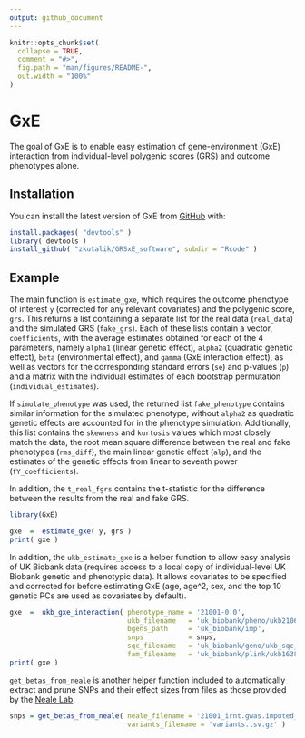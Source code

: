 ```yaml
---
output: github_document
---
```


<!-- README.md is generated from README.Rmd. Please edit that file -->

```r
knitr::opts_chunk$set(
  collapse = TRUE,
  comment = "#>",
  fig.path = "man/figures/README-",
  out.width = "100%"
)
```
# GxE

The goal of GxE is to enable easy estimation of gene-environment (GxE) interaction from individual-level polygenic scores (GRS) and outcome phenotypes alone.

## Installation

You can install the latest version of GxE from [GitHub](https://github.com/) with:

``` r
install.packages( "devtools" )
library( devtools )
install_github( "zkutalik/GRSxE_software", subdir = "Rcode" )
```

## Example

The main function is `estimate_gxe`, which requires the outcome phenotype of interest `y` (corrected for any relevant covariates) and the polygenic score, `grs`. This returns a list containing a separate list for the real data (`real_data`) and the simulated GRS (`fake_grs`). Each of these lists contain a vector, `coefficients`, with the average estimates obtained for each of the 4 parameters, namely `alpha1` (linear genetic effect), `alpha2` (quadratic genetic effect), `beta` (environmental effect), and `gamma` (GxE interaction effect), as well as vectors for the corresponding standard errors (`se`) and p-values (`p`) and a matrix with the individual estimates of each bootstrap permutation (`individual_estimates`).

If `simulate_phenotype` was used, the returned list `fake_phenotype` contains similar information for the simulated phenotype, without `alpha2` as quadratic genetic effects are accounted for in the phenotype simulation. Additionally, this list contains the `skewness` and `kurtosis` values which most closely match the data, the root mean square difference between the real and fake phenotypes (`rms_diff`), the main linear genetic effect (`alp`), and the estimates of the genetic effects from linear to seventh power (`fY_coefficients`).

In addition, the `t_real_fgrs` contains the t-statistic for the difference between the results from the real and fake GRS.

```r
library(GxE)

gxe  =  estimate_gxe( y, grs )
print( gxe )
```

In addition, the `ukb_estimate_gxe` is a helper function to allow easy analysis of UK Biobank data (requires access to a local copy of individual-level UK Biobank genetic and phenotypic data). It allows covariates to be specified and corrected for before estimating GxE (age, age^2, sex, and the top 10 genetic PCs are used as covariates by default).

```r
gxe  =  ukb_gxe_interaction( phenotype_name = '21001-0.0',
                             ukb_filename   = 'uk_biobank/pheno/ukb21067.csv',
                             bgens_path     = 'uk_biobank/imp',
                             snps           = snps,
                             sqc_filename   = 'uk_biobank/geno/ukb_sqc_v2.txt',
                             fam_filename   = 'uk_biobank/plink/ukb1638_cal_chr1_v2_s488366.fam' )
print( gxe )
```

`get_betas_from_neale` is another helper function included to automatically extract and prune SNPs and their effect sizes from files as those provided by the [Neale Lab](http://www.nealelab.is/uk-biobank/).

```r
snps = get_betas_from_neale( neale_filename = '21001_irnt.gwas.imputed_v3.both_sexes.tsv.gz',
                             variants_filename = 'variants.tsv.gz' )

```

